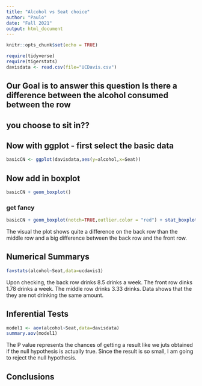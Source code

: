 ```yaml
---
title: "Alcohol vs Seat choice"
author: "Paulo"
date: "Fall 2021"
output: html_document
---
```


```r
knitr::opts_chunk$set(echo = TRUE)
```

```r
require(tidyverse)
require(tigerstats)
davisdata <- read.csv(file="UCDavis.csv")
```
## Our Goal is to answer this question Is there a difference between the alcohol consumed between the row
## you choose to sit in??


## Now with ggplot - first select the basic data

```r
basicCN <- ggplot(davisdata,aes(y=alcohol,x=Seat))
```
## Now add in boxplot

```r
basicCN + geom_boxplot()
```
  
  
### get fancy  

```r
basicCN + geom_boxplot(notch=TRUE,outlier.color = "red") + stat_boxplot(geom ='errorbar') + labs(title="Fancy notch boxplot \n with 2 lines")
```

The visual the plot shows quite a difference on the back row than the middle row and a big difference between the back row and the front row. 

## Numerical Summarys 

```r
favstats(alcohol~Seat,data=ucdavis1)
``` 

Upon checking, the back row drinks 8.5 drinks a week. The front row dinks 1.78 drinks a week. The middle row drinks 3.33 drinks. Data shows that the they are not drinking the same amount. 

## Inferential Tests

```r
model1 <- aov(alcohol~Seat,data=davisdata)
summary.aov(model1)
```
The P value represents the chances of getting a result like we juts obtained if the null hypothesis is actually true. Since the result is so small, I am going to reject the null hypothesis. 

## Conclusions


